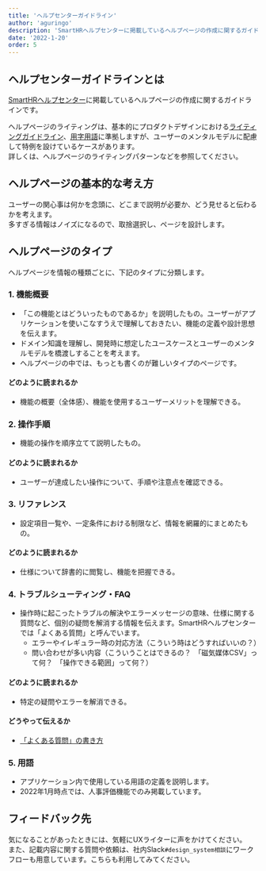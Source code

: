 ```yaml
---
title: 'ヘルプセンターガイドライン'
author: 'aguringo'
description: 'SmartHRヘルプセンターに掲載しているヘルプページの作成に関するガイドラインです。'
date: '2022-1-20'
order: 5
---
```


## ヘルプセンターガイドラインとは
[SmartHRヘルプセンター](https://knowledge.smarthr.jp/hc/ja)に掲載しているヘルプページの作成に関するガイドラインです。

ヘルプページのライティングは、基本的にプロダクトデザインにおける[ライティングガイドライン](../writing-style/)、[用字用語](../idiomatic-usage/data/)に準拠しますが、ユーザーのメンタルモデルに配慮して特例を設けているケースがあります。  
詳しくは、ヘルプページのライティングパターンなどを参照してください。

## ヘルプページの基本的な考え方
ユーザーの関心事は何かを念頭に、どこまで説明が必要か、どう見せると伝わるかを考えます。  
多すぎる情報はノイズになるので、取捨選択し、ページを設計します。

## ヘルプページのタイプ
ヘルプページを情報の種類ごとに、下記のタイプに分類します。

### 1. 機能概要
* 「この機能とはどういったものであるか」を説明したもの。ユーザーがアプリケーションを使いこなすうえで理解しておきたい、機能の定義や設計思想を伝えます。
* ドメイン知識を理解し、開発時に想定したユースケースとユーザーのメンタルモデルを橋渡しすることを考えます。
* ヘルプページの中では、もっとも書くのが難しいタイプのページです。

#### どのように読まれるか
* 機能の概要（全体感）、機能を使用するユーザーメリットを理解できる。

### 2. 操作手順
* 機能の操作を順序立てて説明したもの。

#### どのように読まれるか
* ユーザーが達成したい操作について、手順や注意点を確認できる。

### 3. リファレンス
* 設定項目一覧や、一定条件における制限など、情報を網羅的にまとめたもの。

#### どのように読まれるか
* 仕様について辞書的に閲覧し、機能を把握できる。

### 4. トラブルシューティング・FAQ
* 操作時に起こったトラブルの解決やエラーメッセージの意味、仕様に関する質問など、個別の疑問を解消する情報を伝えます。SmartHRヘルプセンターでは「よくある質問」と呼んでいます。
    * エラーやイレギュラー時の対応方法（こういう時はどうすればいいの？）
    * 問い合わせが多い内容（こういうことはできるの？　「磁気媒体CSV」って何？　「操作できる範囲」って何？）

#### どのように読まれるか
* 特定の疑問やエラーを解消できる。

#### どうやって伝えるか
* [「よくある質問」の書き方](../help-center/faq/)

### 5. 用語
* アプリケーション内で使用している用語の定義を説明します。
* 2022年1月時点では、人事評価機能でのみ掲載しています。

## フィードバック先
気になることがあったときには、気軽にUXライターに声をかけてください。  
また、記載内容に関する質問や依頼は、社内Slack`#design_system相談`にワークフローも用意しています。こちらも利用してみてください。